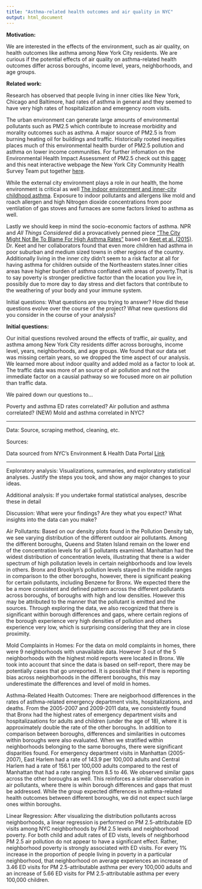 ```yaml
---
title: "Asthma-related health outcomes and air quality in NYC"
output: html_document
---
```


**Motivation:**

We are interested in the effects of the environment, such as air quality, on health outcomes like asthma among New York City residents. We are curious if the potential effects of air quality on asthma-related health outcomes differ across boroughs, income level, years, neighborhoods, and age groups.

**Related work:**

Research has observed that people living in inner cities like New York, Chicago and Baltimore, had rates of asthma in general and they seemed to have very high rates of hospitalization and emergency room visits.

The urban environment can generate large amounts of environmental pollutants such as PM2.5 which contribute to increase morbidity and morality outcomes such as asthma. A major source of PM2.5 is from burning heating oil for buildings and traffic. Historically rooted inequities places much of this environmental health burder of PM2.5 pollution and asthma on lower income communities. For further infomation on the Environmental Health Impact Assessment of PM2.5 check out this [paper](http://a816-dohbesp.nyc.gov/IndicatorPublic/traffic/index.html) and this neat interactive webpage the New York City Community Health Survey Team put together [here](http://a816-dohbesp.nyc.gov/IndicatorPublic/traffic/index.html). 

While the external city environment plays a role in our health, the home environment is critical as well [The indoor environment and inner-city childhood asthma](https://www.ncbi.nlm.nih.gov/pmc/articles/PMC4110514/). Exposure to indoor pollutants and allergens like mold and roach allergen and high Nitrogen dioxide concentrations from poor ventilation of gas stoves and furnaces are some factors linked to asthma as well.

Lastly we should keep in mind the socio-economic factors of asthma. NPR and _All Things Considered_ did a provacatively penned piece ["The City Might Not Be To Blame For High Asthma Rates"](https://www.npr.org/sections/health-shots/2015/01/20/378608279/the-inner-city-might-not-be-to-blame-for-high-asthma-rates) based on 
[Keet et al. (2015)](https://www.jacionline.org/article/S0091-6749%2814%2901676-5/abstract). Dr. Keet and her collaborators found that even more children had asthma in poor suburban and medium sized towns in other regions of the country. Additionally living in the inner city didn't seem to a risk factor at all for having asthma for children outside of the Northeastern states.Inner cities areas have higher burden of asthma conflated with areas of poverty.That is to say poverty is stronger predictive factor than the location you live in, possibily due to more day to day stress and diet factors that contribute to the weathering of your body and your immune system. 


Initial questions: What questions are you trying to answer? How did these questions evolve over the course of the project? What new questions did you consider in the course of your analysis?

**Initial questions:**

Our initial questions revolved around the effects of traffic, air quality, and asthma among New York City residents differ across boroughs, income level, years, neighborhoods, and age groups. We found that our data set was missing certain years, so we dropped the time aspect of our analysis. We learned more about indoor quality and added mold as a factor to look at. The traffic data was more of an source of air pollution and not the immediate factor on a causial pathway so we focused more on air pollution than traffic data.

We paired down our questions to...

Poverty and asthma ED rates correlated?
Air pollution and asthma correlated?
(NEW) Mold and asthma correlated in NYC?

----------

Data: Source, scraping method, cleaning, etc.

Sources:  

Data sourced from NYC's Environment & Health Data Portal [Link](http://a816-dohbesp.nyc.gov/IndicatorPublic/PublicTracking.aspx)

----------
Exploratory analysis: Visualizations, summaries, and exploratory statistical analyses. Justify the steps you took, and show any major changes to your ideas.


Additional analysis: If you undertake formal statistical analyses, describe these in detail


Discussion: What were your findings? Are they what you expect? What insights into the data can you make?

Air Pollutants: 
Based on our density plots found in the Pollution Density tab, we see varying distribution of the different outdoor air pollutants. Among the different boroughs, Queens and Staten Island remain on the lower end of the concentration levels for all 5 pollutants examined. Manhattan had the widest distribution of concentration levels, illustrating that there is a wider spectrum of high pollutation levels in certain neighborhoods and low levels in others. Bronx and Brooklyn's pollution levels stayed in the middle ranges in comparison to the other boroughs, however, there is significant peaking for certain pollutants, including Benzene for Bronx. We expected there the be a more consistent and defined pattern across the different pollutants across boroughs, of boroughs with high and low densities. However this may be attributed to the manner that the pollutant is emitted and the sources. Through exploring the data, we also recognized that there is significant within borough differences and gaps, where certain regions of the borough experience very high densities of pollution and others experience very low, which is surprising considering that they are in close proximity. 

Mold Complaints in Homes: 
For the data on mold complaints in homes, there were 9 neighborhoods with unavailable data. However 3 out of the 5 neighborhoods with the highest mold reports were located in Bronx. We took into account that since the data is based on self-report, there may be potentially cases that go unreported. It is possible that if there is reporting bias across neighborhoods in the different boroughs, this may underestimate the differences and level of mold in homes. 

Asthma-Related Health Outcomes: 
There are neigborhood differences in the rates of asthma-related emergency department visits, hospitalizations, and deaths. From the 2005-2007 and 2009-2011 data, we consistently found that Bronx had the highest rates of emergency department visits and hospitalizaations for adults and children (under the age of 18), where it is approximately double the rate of the other boroughs. In addition to comparison between boroughs, differences and similarities in outcomes within boroughs were also evaluated. When we stratified within neighborhoods belonging to the same boroughs, there were significant disparities found. For emergency department visits in Manhattan (2005-2007), East Harlem had a rate of 143.9 per 100,000 adults and Central Harlem had a rate of 156.1 per 100,000 adults compared to the rest of Manhattan that had a rate ranging from 8.5 to 46. We observed similar gaps across the other boroughs as well. This reinforces a similar observation in air pollutants, where there is wihin borough differences and gaps that must be addressed. While the group expected differences in asthma-related health outcomes between different boroughs, we did not expect such large ones within boroughs.     

Linear Regression:
After visualizing the distribution pollutants across neighborhoods, a linear regression is performed on PM 2.5-attributable ED visits among NYC neighborhoods by PM 2.5 levels and neighborhood poverty. For both child and adult rates of ED vists, levels of neighborhood PM 2.5 air pollution do not appear to have a significant effect. Rather, neighborhood poverty is strongly associated with ED visits. For every 1% increase in the proportion of people living in poverty in a particular neighborhood, that neighborhood on average experiences an increase of 3.46 ED visits for PM 2.5-attributable asthma per every 100,000 adults and an increase of 5.66 ED visits for PM 2.5-attributable asthma per every 100,000 children. 

